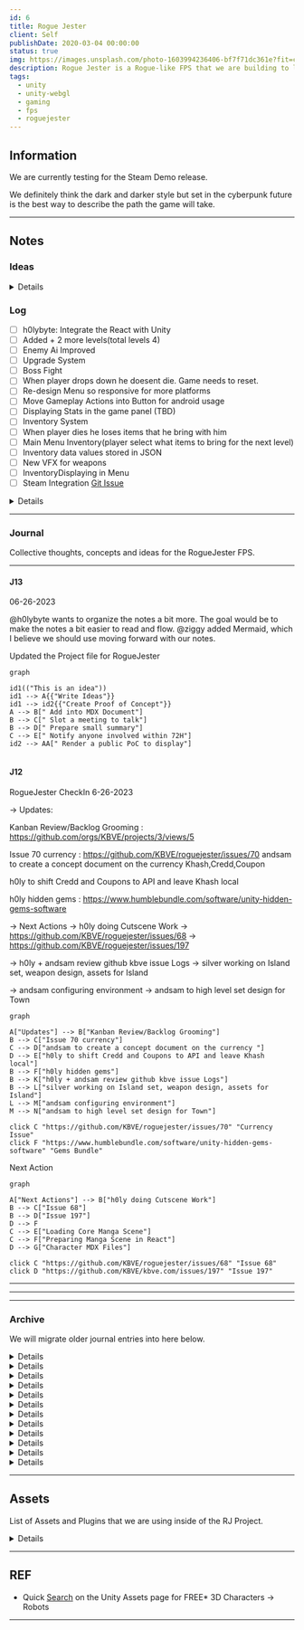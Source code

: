 ```yaml
---
id: 6
title: Rogue Jester
client: Self
publishDate: 2020-03-04 00:00:00
status: true
img: https://images.unsplash.com/photo-1603994236406-bf7f71dc361e?fit=crop&w=1400&h=700&q=75
description: Rogue Jester is a Rogue-like FPS that we are building to learn more about Unity.
tags:
  - unity
  - unity-webgl
  - gaming
  - fps
  - roguejester
---
```



<MDXLayer title={frontmatter.title} description={frontmatter.description}>
<Widget img={frontmatter.img} skeleton={false}>
<MDXJS>


## Information

We are currently testing for the Steam Demo release.

We definitely think the dark and darker style but set in the cyberpunk future is the best way to describe the path the game will take.

---

## Notes

### Ideas

<Details data="Ideas">

- Get Unity Assets for Robots NPC Bosses etc `low poly`
- Add more levels to the game
- Creating Levels - need ideas what kinda of levels and what assets to use
- Borderlands is the TO-GO game
- Improving AI - adding new state machines to the game so enemies are more interesting
- Boss Fights
- Game is in space We use Space SkyBox
- Leveling Up System - MAX HP increases when player levels up
- Talent Tree - TBD
- Upgrade System - Upgrade Weapons
- New Weapons Added
- New Classes Added - Each class got unique ability
- SFX GunShots - `NO BGX`
- Original Ticket for the Theme Song Idea https://github.com/KBVE/kbve.com/issues/43

</Details>

### Log

- [ ] h0lybyte: Integrate the React with Unity
- [ ] Added + 2 more levels(total levels 4)
- [ ] Enemy Ai Improved
- [ ] Upgrade System
- [ ] Boss Fight
- [ ] When player drops down he doesent die. Game needs to reset.
- [ ] Re-design Menu so responsive for more platforms
- [ ] Move Gameplay Actions into Button for android usage
- [ ] Displaying Stats in the game panel (TBD)
- [ ] Inventory System
- [ ] When player dies he loses items that he bring with him
- [ ] Main Menu Inventory(player select what items to bring for the next level)
- [ ] Inventory data values stored in JSON
- [ ] New VFX for weapons
- [ ] InventoryDisplaying in Menu
- [ ] Steam Integration [Git Issue](https://github.com/KBVE/kbve.com/issues/366)

<Details data="Closed">

- [x] User Interface all the values are displayed on the screen or in the menu
- [x] Main Menu (Modern Menu Designed)much more fun to interact with!
- [x] LoginSceneDesign
- [x] MainSceneDesign
- [x] InGameMenu design and functionality
- [x] Scaling UI in game for all devices
- [x] Level SelectionScene and Functionality
- [x] SceneFlow
- [x] Player Level Up System(max level TBD)
- [x] HP Getting Upgraded on Level
- [x] Added Currency inside game(killed enemies drop currency)
- [x] Currency is saved trought out scene
- [x] ~Create `Concept` Issue Ticket~
- [x] ~RogueJester - (init) - Start the initialization of RogueJester~
- [x] ~Map out the ideas~
- [x] Update SkyBox

</Details>

---

### Journal

Collective thoughts, concepts and ideas for the RogueJester FPS.

---

#### J13

06-26-2023

@h0lybyte wants to organize the notes a bit more.
The goal would be to make the notes a bit easier to read and flow.
@ziggy added Mermaid, which I believe we should use moving forward with our notes.

Updated the Project file for RogueJester


```mermaid
graph

id1(("This is an idea"))
id1 --> A{{"Write Ideas"}}
id1 --> id2{{"Create Proof of Concept"}}
A --> B[" Add into MDX Document"]
B --> C[" Slot a meeting to talk"]
B --> D[" Prepare small summary"]
C --> E[" Notify anyone involved within 72H"]
id2 --> AA[" Render a public PoC to display"]


```

#### J12

RogueJester CheckIn 6-26-2023

-> Updates:

Kanban Review/Backlog Grooming : https://github.com/orgs/KBVE/projects/3/views/5

Issue 70 currency : https://github.com/KBVE/roguejester/issues/70 andsam to create a concept document on the currency Khash,Credd,Coupon

h0ly to shift Credd and Coupons to API and leave Khash local

h0ly hidden gems : https://www.humblebundle.com/software/unity-hidden-gems-software

-> Next Actions
-> h0ly doing Cutscene Work
-> https://github.com/KBVE/roguejester/issues/68
-> https://github.com/KBVE/roguejester/issues/197

-> h0ly + andsam review github kbve issue Logs
-> silver working on Island set, weapon design, assets for Island

-> andsam configuring environment -> andsam to high level set design for Town

```mermaid
graph

A["Updates"] --> B["Kanban Review/Backlog Grooming"]
B --> C["Issue 70 currency"]
C --> D["andsam to create a concept document on the currency "]
D --> E["h0ly to shift Credd and Coupons to API and leave Khash local"]
B --> F["h0ly hidden gems"]
B --> K["h0ly + andsam review github kbve issue Logs"]
B --> L["silver working on Island set, weapon design, assets for Island"]
L --> M["andsam configuring environment"]
M --> N["andsam to high level set design for Town"]

click C "https://github.com/KBVE/roguejester/issues/70" "Currency Issue"
click F "https://www.humblebundle.com/software/unity-hidden-gems-software" "Gems Bundle"
```

Next Action

```mermaid
graph

A["Next Actions"] --> B["h0ly doing Cutscene Work"]
B --> C["Issue 68"]
B --> D["Issue 197"]
D --> F
C --> E["Loading Core Manga Scene"]
C --> F["Preparing Manga Scene in React"]
D --> G["Character MDX Files"]

click C "https://github.com/KBVE/roguejester/issues/68" "Issue 68"
click D "https://github.com/KBVE/kbve.com/issues/197" "Issue 197"
```

---
---
---

### Archive

We will migrate older journal entries into here below.

<Details data="J11">

#### J11

##### 06-23-2023

RogueJester CheckIn 6-23-2023

-> Updates:

> > Humanoid Animations and Aiming has been fixed -silver
> > Turret and Customization for Assets -silver

> > Town Generation Work to be scheduled -andsam
> > High Level Roadmap In Progress, Ready for 6/23 -andsam

> > Review of Humble Bundle Unity Verified Hidden Gems -bell
> > -> Discussion Topics
> > Level and Set Design Meeting scheduled for next RogueJester Meeting 6-26
> > -> Next Actions:
> > Decision on Humble Pack
> > https://www.humblebundle.com/software/unity-hidden-gems-software

New Scheduling Set Up

</Details>

<Details data="J10">

#### J10

##### 06-19-2023

RogueJester CheckIn 6-19-2023
-> Previous Updates:

> > Github LFS Resolved, Using Unity Plastic SCM to handle Build Maintenance. via h0ly + Silver
> > Town Generation Work via Silver

-> Discussion Topics
-> Town +Island Scene Combination
--> proposal of town/scene combination is aligned to open-world concept
--> assets within each sub-scene would be appropriate these sections
--> Conclusion Is: Faraway sub-island with town/city assets on it will be created, and will remain to create the illusion of faraway city for the player in the Island Scene

-> Night Scene - Tutorial
--> Gives the player an opportunity to acclimate to the game and its controls.

-> HumbleBundle Assets
-> Lowpoly's elapsed on 6/16 WOMP WOMP :
https://animpic-studio.art/
-> Eldamar Assets will be loaded in later today / tomorrow
-> Unity Hidden Gems ends 6/29
-> https://www.humblebundle.com/software/unity-hidden-gems-software

-> Writing Direction
-> Discussion Pending

</Details>

<Details data="J9">

#### J9

##### 06-10-2023

Older Entry has not been found saved within the cloud.


</Details>

<Details data="J8">

#### J8

##### 05-10-2023

Older Entry has not been found saved within the cloud.

</Details>

<Details data="J7">

#### J7

#### 12-10-2022

We decided to remove almost all of the Unity MicroFPS codebase and introduced Opsive controller / inventory system.

The reason we decided to switch over is because it will speed up development and resolve some of the cosmetic / physics / animation / logic issues that we are currently facing.

I believe majority of this week will be spent on focusing on integrating both Opsive plugins into the game. Thus all of Patch 1.2.x will be towards getting everything for the player done.

So we were working on the pipeline, durning the development hell that is Unity, and ran into a "Build" success but a "Build and Run" failure.

We spent some time re-merging the base, switching branches, thinking it might be a cluster of different issues.
Silver comes in clutch and finds out that there was a `duplicate on GameManager Prefab Replacer , 2 of the same script on same object`.

</Details>

<Details data="J6">

#### J6

##### 05-10-2023

Older Entry has not been found saved within the cloud.

</Details>

<Details data="J5">

#### J5

##### 11-15-2022

- Had an issue with the basing earlier in the day. We will split the branches further, to avoid conflicts and issues when rebasing / merging branches.
- When migrating from the public to private repo, there were some issues with `secrets` and CI/CD, these issues are still open and should be resolved this week.

##### 11/14/2022

- Improving the UI/UX
- Expanding Character Stats

</Details>

<Details data="J4">

#### J4

##### 11-11-2022

Older Entry has not been found saved within the cloud.

  </Details>

<Details data="J3">

#### J3

##### 11-13-2022

- Start expanding the assets inside the game and work with some core logic.
- ZaneRage and h0lybyte did the basics the idea / concept.
- New asset models for the 3D robot soldiers.
- Added several more assets to the game!

</Details>

<Details data="J2">

#### J2

##### 11-12-2022

Older Entry has not been found saved within the cloud.

</Details>

<Details data="J1">

#### J1

##### 11-11-2022

Older Entry has not been found saved within the cloud.

</Details>

<Details data="J0">

#### J0

##### 11-01-2022

- Ideas How to Convert 1. System.Text.Json namespace to convert C# objects to JSON and vice-versa.
- Explained in this [link](https://www.tutorialsteacher.com/articles/convert-object-to-json-in-csharp#:~:text=The.NET%205%20framework%20provides%20the%20built-in%20JsonSerializer%20class,built-in%20JsonSerializer%20class%20that%20converts%20objects%20to%20JSON)
- Thus, convert the JSON string to class object in C# using the `JsonSerializer.Deserialize () method`.

</Details>

---

## Assets

List of Assets and Plugins that we are using inside of the RJ Project.

<Details data="List">

- [SteamWorks](https://kbve.com/application/unity/)
- [SkyBox](https://kbve.com/application/unity/#skybox) || [Direct Asset Link](https://assetstore.unity.com/packages/2d/textures-materials/sky/skybox-volume-2-nebula-3392)
- [UCC](https://kbve.com/application/unity/#ucc)
- [Gaia](https://kbve.com/application/unity/#gaia)
- [3D Robot Soldier](https://assetstore.unity.com/packages/3d/characters/robots/robot-soldier-142438)
- [UAV Trident](https://assetstore.unity.com/packages/3d/vehicles/space/uav-trident-46128)
- [Combat Drone](https://assetstore.unity.com/packages/3d/low-poly-combat-drone-82234)
- [Spider Orange](https://assetstore.unity.com/packages/3d/characters/robots/spider-orange-181154)
- [Robot Metallic Humanoid](https://assetstore.unity.com/packages/3d/characters/robots/robot-metallic-humanoid-171295)
- [Sentry 3D Robot](https://assetstore.unity.com/packages/3d/characters/robots/sentry-robot-222899)
- [Robot 3D Sphere](https://assetstore.unity.com/packages/3d/characters/robots/robot-sphere-136226)

</Details>

---

## REF

- Quick [Search](https://assetstore.unity.com/?category=3d%2Fcharacters%2Frobots&free=true&orderBy=1) on the Unity Assets page for FREE\* 3D Characters -> Robots

---

</MDXJS>
</Widget>
</MDXLayer>
